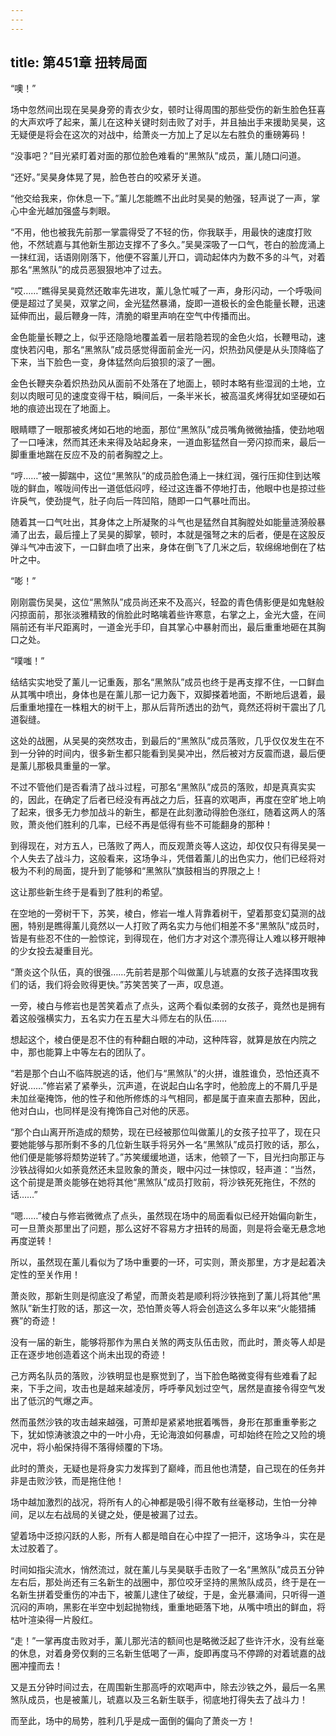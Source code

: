 ```yaml
---
---
---
```

title: 第451章 扭转局面
---



“噢！”

场中忽然间出现在吴昊身旁的青衣少女，顿时让得周围的那些受伤的新生脸色狂喜的大声欢呼了起来，薰儿在这种关键时刻击败了对手，并且抽出手来援助吴昊，这无疑便是将会在这次的对战中，给萧炎一方加上了足以左右胜负的重磅筹码！

“没事吧？”目光紧盯着对面的那位脸色难看的“黑煞队”成员，薰儿随口问道。

“还好。”吴昊身体晃了晃，脸色苍白的咬紧牙关道。

“他交给我来，你休息一下。”薰儿怎能瞧不出此时吴昊的勉强，轻声说了一声，掌心中金光越加强盛与刺眼。

“不用，他也被我先前那一掌震得受了不轻的伤，你我联手，用最快的速度打败他，不然琥嘉与其他新生那边支撑不了多久。”吴昊深吸了一口气，苍白的脸庞涌上一抹红润，话语刚刚落下，他便不容薰儿开口，调动起体内为数不多的斗气，对着那名“黑煞队”的成员恶狠狠地冲了过去。

“哎……”瞧得吴昊竟然还敢率先进攻，薰儿急忙喊了一声，身形闪动，一个呼吸间便是超过了吴昊，双掌之间，金光猛然暴涌，旋即一道极长的金色能量长鞭，迅速延伸而出，最后鞭身一阵，清脆的噼里声响在空气中传播而出。

金色能量长鞭之上，似乎还隐隐地覆盖着一层若隐若现的金色火焰，长鞭甩动，速度快若闪电，那名“黑煞队”成员感觉得面前金光一闪，炽热劲风便是从头顶降临了下来，当下脸色一变，身体猛然向后狼狈的滚了一圈。

金色长鞭夹杂着炽热劲风从面前不处落在了地面上，顿时本略有些湿润的土地，立刻以肉眼可见的速度变得干枯，瞬间后，一条半米长，被高温炙烤得犹如坚硬如石地的痕迹出现在了地面上。

眼睛瞟了一眼那被炙烤如石地的地面，那位“黑煞队”成员嘴角微微抽搐，使劲地咽了一口唾沫，然而其还未来得及站起身来，一道血影猛然自一旁闪掠而来，最后一脚重重地踹在反应不及的前者胸膛之上。

“哼……”被一脚踹中，这位“黑煞队”的成员脸色涌上一抹红润，强行压抑住到达喉咙的鲜血，喉咙间传出一道低低闷哼，经过这连番不停地打击，他眼中也是掠过些许戾气，使劲提气，肚子向后一阵凹陷，随即一口气暴吐而出。

随着其一口气吐出，其身体之上所凝聚的斗气也是猛然自其胸膛处如能量涟漪般暴涌了出去，最后撞上了吴昊的脚掌，顿时，本就是强弩之末的后者，便是在这股反弹斗气冲击波下，一口鲜血喷了出来，身体在倒飞了几米之后，软绵绵地倒在了枯叶之中。

“嘭！”

刚刚震伤吴昊，这位“黑煞队”成员尚还来不及高兴，轻盈的青色倩影便是如鬼魅般闪掠面前，那张淡雅精致的俏脸此时略噙着些许寒意，右掌之上，金光大盛，在间隔前还有半尺距离时，一道金光手印，自其掌心中暴射而出，最后重重地砸在其胸口之处。

“噗嗤！”

结结实实地受了薰儿一记重轰，那名“黑煞队”成员也终于是再支撑不住，一口鲜血从其嘴中喷出，身体也是在薰儿那一记力轰下，双脚搽着地面，不断地后退着，最后重重地撞在一株粗大的树干上，那从后背所透出的劲气，竟然还将树干震出了几道裂缝。

这处的战圈，从吴昊的突然攻击，到最后的“黑煞队”成员落败，几乎仅仅发生在不到一分钟的时间内，很多新生都只能看到吴昊冲出，然后被对方反震而退，最后便是薰儿那极具重量的一掌。

不过不管他们是否看清了战斗过程，可那名“黑煞队”成员的落败，却是真真实实的，因此，在确定了后者已经没有再战之力后，狂喜的欢喝声，再度在空旷地上响了起来，很多无力参加战斗的新生，都是在此刻激动得脸色涨红，随着这两人的落败，萧炎他们胜利的几率，已经不再是低得有些不可能翻身的那种！

到得现在，对方五人，已落败了两人，而反观萧炎等人这边，却仅仅只有得吴昊一个人失去了战斗力，这般看来，这场争斗，凭借着薰儿的出色实力，他们已经将对极为不利的局面，提升到了能够和“黑煞队”旗鼓相当的界限之上！

这让那些新生终于是看到了胜利的希望。

在空地的一旁树干下，苏笑，棱白，修岩一堆人背靠着树干，望着那变幻莫测的战圈，特别是瞧得薰儿竟然以一人打败了两名实力与他们相差不多“黑煞队”成员时，皆是有些忍不住的一脸惊诧，到得现在，他们方才对这个漂亮得让人难以移开眼神的少女投去凝重目光。

“萧炎这个队伍，真的很强……先前若是那个叫做薰儿与琥嘉的女孩子选择围攻我们的话，我们将会败得更快。”苏笑苦笑了一声，叹息道。

一旁，棱白与修岩也是苦笑着点了点头，这两个看似柔弱的女孩子，竟然也是拥有着这般强横实力，五名实力在五星大斗师左右的队伍……

想起这个，棱白便是忍不住的有种翻白眼的冲动，这种阵容，就算是放在内院之中，那也能算上中等左右的团队了。

“若是那个白山不临阵脱逃的话，他们与“黑煞队”的火拼，谁胜谁负，恐怕还真不好说……”修岩紧了紧拳头，沉声道，在说起白山名字时，他脸庞上的不屑几乎是未加丝毫掩饰，他的性子和他所修炼的斗气相同，都是属于直来直去那种，因此，他对白山，也同样是没有掩饰自己对他的厌恶。

“那个白山离开所造成的颓势，现在已经被那位叫做薰儿的女孩子拉平了，现在只要她能够与那所剩不多的几位新生联手将另外一名“黑煞队”成员打败的话，那么，他们便是能够将颓势逆转了。”苏笑缓缓地道，话末，他顿了一下，目光扫向那正与沙铁战得如火如荼竟然还未显败象的萧炎，眼中闪过一抹惊叹，轻声道：“当然，这个前提是萧炎能够在她将其他“黑煞队”成员打败前，将沙铁死死拖住，不然的话……”

“嗯……”棱白与修岩微微点了点头，虽然现在场中的局面看似已经开始偏向新生，可一旦萧炎那里出了问题，那么这好不容易方才扭转的局面，则是将会毫无悬念地再度逆转！

所以，虽然现在薰儿看似为了场中重要的一环，可实则，萧炎那里，方才是起着决定性的至关作用！

萧炎败，那新生则是彻底没了希望，而萧炎若是顺利将沙铁拖到了薰儿将其他“黑煞队”新生打败的话，那这一次，恐怕萧炎等人将会创造这么多年以来“火能猎捕赛”的奇迹！

没有一届的新生，能够将那作为黑白关煞的两支队伍击败，而此时，萧炎等人却是正在逐步地创造着这个尚未出现的奇迹！

己方两名队员的落败，沙铁明显也是察觉到了，当下脸色略微变得有些难看了起来，下手之间，攻击也是越来越凌厉，呼呼拳风划过空气，居然是直接令得空气发出了低沉的气爆之声。

然而虽然沙铁的攻击越来越强，可萧却是紧紧地抿着嘴唇，身形在那重重拳影之下，犹如惊涛骇浪之中的一叶小舟，无论海浪如何暴虐，可却始终在险之又险的境况中，将小船保持得不落得倾覆的下场。

此时的萧炎，无疑也是将身实力发挥到了巅峰，而且他也清楚，自己现在的任务并非是击败沙铁，而是拖住他！

场中越加激烈的战况，将所有人的心神都是吸引得不敢有丝毫移动，生怕一分神间，足以左右战局的关键之处，便是被漏了过去。

望着场中泛掠闪跃的人影，所有人都是暗自在心中捏了一把汗，这场争斗，实在是太过胶着了。

时间如指尖流水，悄然流过，就在薰儿与吴昊联手击败了一名“黑煞队”成员五分钟左右后，那处尚还有三名新生的战圈中，那位咬牙坚持的黑煞队成员，终于是在一名新生拼着受重伤的冲击下，被薰儿逮住了破绽，于是，金光暴涌间，只听得一道沉闷的声响，黑影在半空中划起抛物线，重重地砸落下地，从嘴中喷出的鲜血，将枯叶渲染得一片殷红。

“走！”一掌再度击败对手，薰儿那光洁的额间也是略微泛起了些许汗水，没有丝毫的休息，对着身旁仅剩的三名新生低喝了一声，旋即再度马不停蹄的对着琥嘉的战圈冲撞而去！

又是五分钟时间过去，在周围新生那高呼的欢喝声中，除去沙铁之外，最后一名黑煞队成员，也是被薰儿，琥嘉以及三名新生联手，彻底地打得失去了战斗力！

而至此，场中的局势，胜利几乎是成一面倒的偏向了萧炎一方！